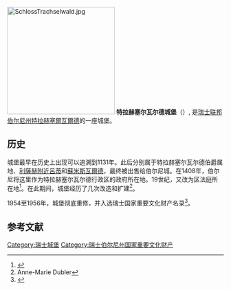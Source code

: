 [[File:SchlossTrachselwald.jpg|250px]]
'''特拉赫塞尔瓦尔德城堡'''（{{Lang-de|Schloss Trachselwald}}）, 是[[瑞士联邦|瑞士联邦]][[伯尔尼州|伯尔尼州]][[特拉赫塞爾瓦爾德|特拉赫塞爾瓦爾德]]的一座城堡。

== 历史 ==
城堡最早在历史上出现可以追溯到1131年。此后分别属于特拉赫塞尔瓦尔德伯爵属地、[[利薩赫附近呂蒂|利薩赫附近呂蒂]]和[[蘇米斯瓦爾德|蘇米斯瓦爾德]]，最终被出售给伯尔尼城。在1408年，伯尔尼将这里作为特拉赫塞尔瓦尔德行政区的政府所在地。19世纪，又改为区法庭所在地<ref name="castle">{{Cite web |url=http://www.swisscastles.ch/Bern/trachselwald.html |title=瑞士城堡网站的介绍 |access-date=2016-12-29 |archive-date=2016-03-03 |archive-url=https://web.archive.org/web/20160303183708/http://www.swisscastles.ch/Bern/trachselwald.html |dead-url=no }}</ref>。在此期间，城堡经历了几次改造和扩建<ref name="dhs">Anne-Marie Dubler</ref>。

1954至1956年，城堡彻底重修，并入选瑞士国家重要文化财产名录<ref name="kgs">{{PDFlink|[http://www.bevoelkerungsschutz.admin.ch/internet/bs/fr/home/themen/kgs/kgs_inventar/a-objekte.parsys.00013.DownloadFile.tmp/be2013.pdf L'inventaire édité par la confédération suisse, canton de Berne]}}</ref>。

== 参考文献 ==
{{reflist}}

[[Category:瑞士城堡|Category:瑞士城堡]]
[[Category:瑞士伯尔尼州国家重要文化财产|Category:瑞士伯尔尼州国家重要文化财产]]